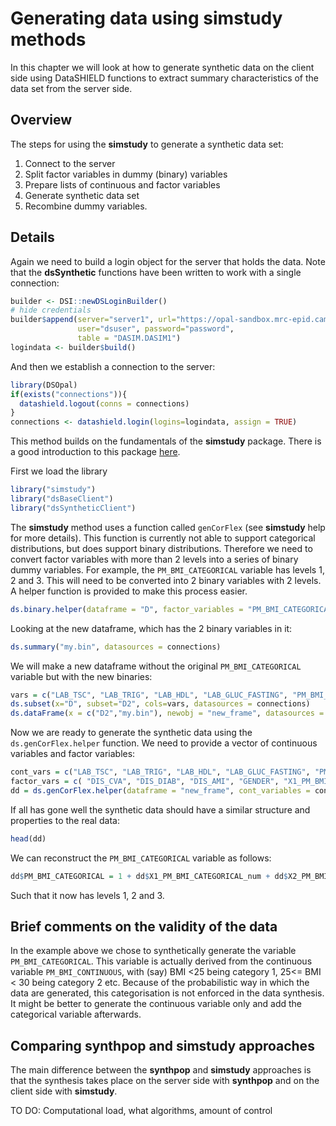 # Generating data using simstudy methods

In this chapter we will look at how to generate synthetic data on the client side using DataSHIELD functions to extract summary characteristics of the data set from the server side.

## Overview

The steps for using the **simstudy** to generate a synthetic data set:

1. Connect to the server
2. Split factor variables in dummy (binary) variables
3. Prepare lists of continuous and factor variables
4. Generate synthetic data set
5. Recombine dummy variables.

## Details

Again we need to build a login object for the server that holds the data. Note that the **dsSynthetic** functions have been written to work with a single connection:

```r
builder <- DSI::newDSLoginBuilder()
# hide credentials
builder$append(server="server1", url="https://opal-sandbox.mrc-epid.cam.ac.uk",
               user="dsuser", password="password", 
               table = "DASIM.DASIM1")
logindata <- builder$build()
```

And then we establish a connection to the server:

```r
library(DSOpal)
if(exists("connections")){
  datashield.logout(conns = connections)
}
connections <- datashield.login(logins=logindata, assign = TRUE)
```
This method builds on the fundamentals of the **simstudy** package. There is a good introduction to this package [here](https://kgoldfeld.github.io/simstudy/index.html).

First we load the library
```r
library("simstudy")
library("dsBaseClient")
library("dsSyntheticClient")
```

The **simstudy** method uses a function called `genCorFlex` (see **simstudy** help for more details). This function is currently not able to support categorical distributions, but does support binary distributions. Therefore we need to convert factor variables with more than 2 levels into a series of binary dummy variables. For example, the `PM_BMI_CATEGORICAL` variable has levels 1, 2 and 3. This will need to be converted into 2 binary variables with 2 levels. A helper function is provided to make this process easier.

```r
ds.binary.helper(dataframe = "D", factor_variables = "PM_BMI_CATEGORICAL", newobj = "my.bin", datasources = connections)
```
Looking at the new dataframe, which has the 2 binary variables in it:

```r
ds.summary("my.bin", datasources = connections)
```
We will make a new dataframe without the original `PM_BMI_CATEGORICAL` variable but with the new binaries:
```r
vars = c("LAB_TSC", "LAB_TRIG", "LAB_HDL", "LAB_GLUC_FASTING", "PM_BMI_CONTINUOUS", "DIS_CVA", "DIS_DIAB", "DIS_AMI", "GENDER")
ds.subset(x="D", subset="D2", cols=vars, datasources = connections)
ds.dataFrame(x = c("D2","my.bin"), newobj = "new_frame", datasources = connections)
```
Now we are ready to generate the synthetic data using the `ds.genCorFlex.helper` function. We need to provide a vector of continuous variables and factor variables:
```r
cont_vars = c("LAB_TSC", "LAB_TRIG", "LAB_HDL", "LAB_GLUC_FASTING", "PM_BMI_CONTINUOUS")
factor_vars = c( "DIS_CVA", "DIS_DIAB", "DIS_AMI", "GENDER", "X1_PM_BMI_CATEGORICAL", "X2_PM_BMI_CATEGORICAL")
dd = ds.genCorFlex.helper(dataframe = "new_frame", cont_variables = cont_vars, factor_variables = factor_vars, num_rows = 10000, datasources = connections)
```
If all has gone well the synthetic data should have a similar structure and properties to the real data:
```r
head(dd)

```
We can reconstruct the `PM_BMI_CATEGORICAL` variable as follows:
```r
dd$PM_BMI_CATEGORICAL = 1 + dd$X1_PM_BMI_CATEGORICAL_num + dd$X2_PM_BMI_CATEGORICAL_num
```
Such that it now has levels 1, 2 and 3.

## Brief comments on the validity of the data

In the example above we chose to synthetically generate the variable `PM_BMI_CATEGORICAL`. This variable is actually derived from the continuous variable `PM_BMI_CONTINUOUS`, with (say) BMI <25 being category 1, 25<= BMI < 30 being category 2 etc. Because of the probabilistic way in which the data are generated, this categorisation is not enforced in the data synthesis. It might be better to generate the continuous variable only and add the categorical variable afterwards.

## Comparing **synthpop** and **simstudy** approaches

The main difference between the **synthpop** and **simstudy** approaches is that the synthesis takes place on the server side with **synthpop** and on the client side with **simstudy**.

TO DO: Computational load, what algorithms, amount of control
